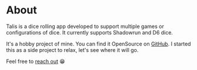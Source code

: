 # About

Talis is a dice rolling app developed to support multiple games or configurations of dice. It currently supports Shadowrun and D6 dice.

It's a hobby project of mine. You can find it OpenSource on [GitHub](https://github.com/HoverBaum/talis). I started this as a side project to relax, let's see where it will go.

Feel free to [reach out](https://hoverbaum.net/me#contact) 😁
